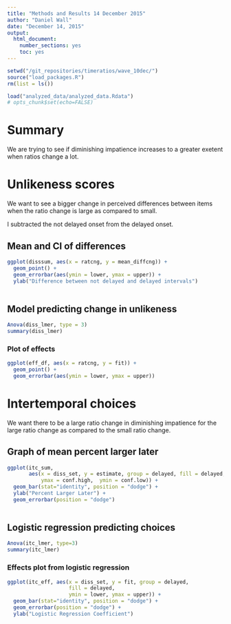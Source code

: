 ```yaml
---
title: "Methods and Results 14 December 2015"
author: "Daniel Wall"
date: "December 14, 2015"
output: 
  html_document: 
    number_sections: yes
    toc: yes
---
```


```r

setwd("/git_repositories/timeratios/wave_10dec/")
source("load_packages.R")
rm(list = ls())

load("analyzed_data/analyzed_data.Rdata")
# opts_chunk$set(echo=FALSE) 
```


# Summary

We are trying to see if diminishing impatience increases to a greater exetent when ratios change a lot. 


# Unlikeness scores

We want to see a bigger change in perceived differences between items when the ratio change is large as compared to small.

I subtracted the not delayed onset from the delayed onset. 

## Mean and CI of differences 

```r
ggplot(disssum, aes(x = ratcng, y = mean_diffcng)) +
  geom_point() +
  geom_errorbar(aes(ymin = lower, ymax = upper)) +
  ylab("Difference between not delayed and delayed intervals")
  
```

## Model predicting change in unlikeness

```r
Anova(diss_lmer, type = 3)
summary(diss_lmer)
```

### Plot of effects

```r
ggplot(eff_df, aes(x = ratcng, y = fit)) +
  geom_point() +
  geom_errorbar(aes(ymin = lower, ymax = upper))
```


# Intertemporal choices 

We want there to be a large ratio change in diminishing impatience for the large ratio change as compared to the small ratio change.

## Graph of mean percent larger later

```r

ggplot(itc_sum,
       aes(x = diss_set, y = estimate, group = delayed, fill = delayed, 
           ymax = conf.high,  ymin = conf.low)) +
  geom_bar(stat="identity", position = "dodge") +
  ylab("Percent Larger Later") +
  geom_errorbar(position = "dodge")
  
```


## Logistic regression predicting choices

```r
Anova(itc_lmer, type=3)
summary(itc_lmer)
```

### Effects plot from logistic regression 

```r
ggplot(itc_eff, aes(x = diss_set, y = fit, group = delayed,
                    fill = delayed,
                    ymin = lower, ymax = upper)) +
  geom_bar(stat="identity", position = "dodge") +
  geom_errorbar(position = "dodge") +
  ylab("Logistic Regression Coefficient")

```


